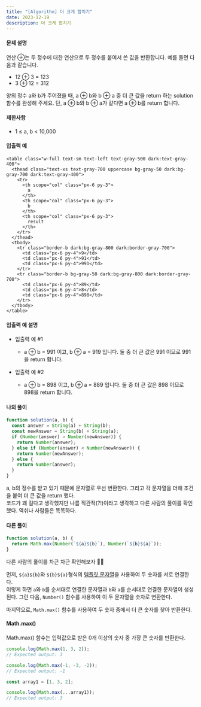 ```yaml
---
title: "[Algorithm] 더 크게 합치기"
date: 2023-12-19
description: 더 크게 합치기
---
```


#### 문제 설명

연산 ⊕는 두 정수에 대한 연산으로 두 정수를 붙여서 쓴 값을 반환합니다. 예를 들면 다음과 같습니다.

- 12 ⊕ 3 = 123
- 3 ⊕ 12 = 312

양의 정수 a와 b가 주어졌을 때, a ⊕ b와 b ⊕ a 중 더 큰 값을 return 하는 solution 함수를 완성해 주세요.
단, a ⊕ b와 b ⊕ a가 같다면 a ⊕ b를 return 합니다.

#### 제한사항

- 1 ≤ a, b < 10,000

#### 입출력 예

    <table class="w-full text-sm text-left text-gray-500 dark:text-gray-400">
      <thead class="text-xs text-gray-700 uppercase bg-gray-50 dark:bg-gray-700 dark:text-gray-400">
        <tr>
          <th scope="col" class="px-6 py-3">
            a
          </th>
          <th scope="col" class="px-6 py-3">
            b
          </th>
          <th scope="col" class="px-6 py-3">
            result
          </th>
        </tr>
      </thead>
      <tbody>
        <tr class="border-b dark:bg-gray-800 dark:border-gray-700">
          <td class="px-6 py-4">9</td>
          <td class="px-6 py-4">91</td>
          <td class="px-6 py-4">991</td>
        </tr>
        <tr class="border-b bg-gray-50 dark:bg-gray-800 dark:border-gray-700">
          <td class="px-6 py-4">89</td>
          <td class="px-6 py-4">8</td>
          <td class="px-6 py-4">898</td>
        </tr>
      </tbody>
    </table>

#### 입출력 예 설명

- 입출력 예 #1

  - a ⊕ b = 991 이고, b ⊕ a = 919 입니다. 둘 중 더 큰 값은 991 이므로 991을 return 합니다.

- 입출력 예 #2

  - a ⊕ b = 898 이고, b ⊕ a = 889 입니다. 둘 중 더 큰 값은 898 이므로 898을 return 합니다.

#### 나의 풀이

```js
function solution(a, b) {
  const answer = String(a) + String(b);
  const newAnswer = String(b) + String(a);
  if (Number(answer) > Number(newAnswer)) {
    return Number(answer);
  } else if (Number(answer) < Number(newAnswer)) {
    return Number(newAnswer);
  } else {
    return Number(answer);
  }
}
```

a, b의 정수를 받고 있기 때문에 문자열로 우선 변환한다. 그리고 각 문자열을 더해 조건을 붙여 더 큰 값을 return 했다.  
코드가 꽤 길다고 생각했지만 나름 직관적(?!)이라고 생각하고 다른 사람의 풀이를 확인했다. 역쉬나 사람들은 똑똑하다.

#### 다른 풀이

```jsx
function solution(a, b) {
  return Math.max(Number(`${a}${b}`), Number(`${b}${a}`));
}
```

다른 사람의 풀이를 차근 차근 확인해보자 🐱‍🏍

먼저, `${a}${b}`와 `${b}${a}`형식의 [템플릿 문자열](https://developer.mozilla.org/ko/docs/Web/JavaScript/Reference/Template_literals)을 사용하여 두 숫자를 서로 연결한다.  
이렇게 하면 `a`와 `b`를 순서대로 연결한 문자열과 `b`와 `a`를 순서대로 연결한 문자열이 생성된다.
그런 다음, `Number()` 함수를 사용하여 이 두 문자열을 숫자로 변환한다.

마지막으로, `Math.max()` 함수를 사용하여 두 숫자 중에서 더 큰 숫자를 찾아 반환한다.

#### Math.max()

Math.max() 함수는 입력값으로 받은 0개 이상의 숫자 중 가장 큰 숫자를 반환한다.

```jsx
console.log(Math.max(1, 3, 2));
// Expected output: 3

console.log(Math.max(-1, -3, -2));
// Expected output: -1

const array1 = [1, 3, 2];

console.log(Math.max(...array1));
// Expected output: 3
```
